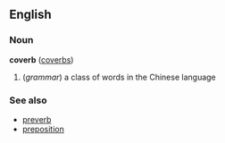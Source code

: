 ==English==
===Noun===
'''coverb''' ([[coverbs]])

# (''grammar'') a class of words in the Chinese language<!-- perhaps other languages too? -->

===See also===
*[[preverb]]
*[[preposition]]